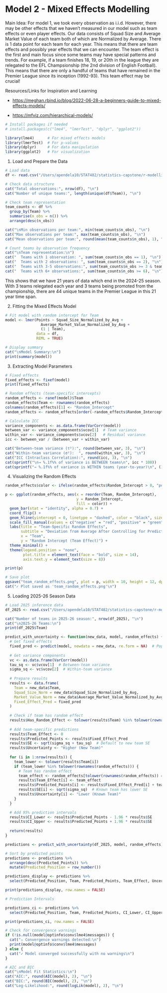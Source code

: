 # Model 2 - Mixed Effects Modelling

Main Idea: For model 1, we took every observation as i.i.d. However, there may be other effects that we haven't measured in our model such as team effects or even player effects. Our data consists of Squad Size and Average Market Value of each team both of which are Normalized by Average. There is 1 data point for each team for each year. This means that there are team effects and possibly year effects that we can encounter. The team effect is the first and main focus since some teams may have special patterns and trends. For example, if a team finishes 18, 19, or 20th in the league they are relegated to the EFL Champsionship (the 2nd division of English Football). This means that there are only a handful of teams that have remained in the Premier League since its inception (1992-93). This team effect may be crucial!

Resources/Links for Inspiration and Learning

-   <https://meghan.rbind.io/blog/2022-06-28-a-beginners-guide-to-mixed-effects-models/>

-   <https://mfviz.com/hierarchical-models/>

```r
# Install packages if needed
# install.packages(c("lme4", "lmerTest", "dplyr", "ggplot2"))

library(lme4)      # For mixed effects models
library(lmerTest)  # For p-values
library(dplyr)     # For data manipulation
library(ggplot2)   # For visualization
```

1.  Load and Prepare the Data

```r
# Load data
df <- read.csv("/Users/apendela10/STAT482/statistics-capstone/r-modelling/mlr_data.csv")

# Check data structure
cat("Total observations:", nrow(df), "\n")
cat("Number of unique teams:", length(unique(df$Team)), "\n")

# Check team representation
team_counts <- df %>%
  group_by(Team) %>%
  summarise(n_obs = n()) %>%
  arrange(desc(n_obs))

cat("\nMin observations per team:", min(team_counts$n_obs), "\n")
cat("Max observations per team:", max(team_counts$n_obs), "\n")
cat("Mean observations per team:", round(mean(team_counts$n_obs), 1), "\n")

# Count teams by observation frequency
cat("\nTeam representation:\n")
cat("  Teams with 1 observation: ", sum(team_counts$n_obs == 1), "\n")
cat("  Teams with 2 observations: ", sum(team_counts$n_obs == 2), "\n")
cat("  Teams with 3-5 observations:", sum(team_counts$n_obs >= 3 & team_counts$n_obs <= 5), "\n")
cat("  Teams with 6+ observations:", sum(team_counts$n_obs >= 6), "\n")
```

This shows that we have 21 years of data which end in the 2024-25 season. With 3 teams relegated each year and 3 teams being promoted from the championship, there are 44 unique teams in the Premier League in this 21 year time span.

2.  Fitting the Mixed Effects Model

```r
# Fit model with random intercept for Team
model <- lmer(Points ~ Squad_Size_Normalized_by_Avg + 
                Average_Market_Value_Normalized_by_Avg + 
                (1 | Team),
              data = df,
              REML = TRUE)

# Display summary
cat("\nModel Summary:\n")
print(summary(model))
```

3.  Extracting Model Parameters

```r
# Fixed effects
fixed_effects <- fixef(model)
print(fixed_effects)

# Random effects (team-specific intercepts)
random_effects <- ranef(model)$Team
random_effects$Team <- rownames(random_effects)
colnames(random_effects)[1] <- "Random_Intercept"
random_effects <- random_effects[order(-random_effects$Random_Intercept), ]

# Calculate ICC
variance_components <- as.data.frame(VarCorr(model))
between_var <- variance_components$vcov[1]  # Team variance
within_var <- variance_components$vcov[2]   # Residual variance
icc <- between_var / (between_var + within_var)

cat("Between-team variance (τ²):", round(between_var, 3), "\n")
cat("Within-team variance (σ²):  ", round(within_var, 3), "\n")
cat("ICC (Intraclass Correlation):", round(icc, 3), "\n")
cat(sprintf("\n→ %.1f%% of variance is BETWEEN teams\n", icc * 100))
cat(sprintf("→ %.1f%% of variance is WITHIN teams (year-to-year)\n", (1-icc) * 100))
```

4.  Visualizing the Random Effects

```r

random_effects$color <- ifelse(random_effects$Random_Intercept > 0, "positive", "negative")

p <- ggplot(random_effects, aes(x = reorder(Team, Random_Intercept), 
                                y = Random_Intercept, 
                                fill = color)) +
  geom_bar(stat = "identity", alpha = 0.7) +
  coord_flip() +
  geom_hline(yintercept = 0, linetype = "dashed", color = "black", size = 1) +
  scale_fill_manual(values = c("negative" = "red", "positive" = "green")) +
  labs(title = "Team-Specific Random Effects",
       subtitle = "Deviation from Average After Controlling for Predictors",
       x = "Team",
       y = "Random Intercept (Team Effect)") +
  theme_minimal() +
  theme(legend.position = "none",
        plot.title = element_text(face = "bold", size = 14),
        axis.text.y = element_text(size = 8))

print(p)

# Save plot
ggsave("team_random_effects.png", plot = p, width = 10, height = 12, dpi = 300)
cat("✓ Plot saved as 'team_random_effects.png'\n")

```

5.  Loading 2025-26 Season Data

```r
# Load 2025 inference data
df_2025 <- read.csv("/Users/apendela10/STAT482/statistics-capstone/r-modelling/2025_inference.csv")

cat("Number of teams in 2025-26 season:", nrow(df_2025), "\n")
cat("\n2025-26 Teams:\n")
print(df_2025$Team)

predict_with_uncertainty <- function(new_data, model, random_effects) {
  # Get fixed effects
  fixed_pred <- predict(model, newdata = new_data, re.form = NA)  # Population level
  
  # Get variance components
  vc <- as.data.frame(VarCorr(model))
  tau_sq <- vc$vcov[1]  # Between-team variance
  sigma_sq <- vc$vcov[2]  # Within-team variance
  
  # Prepare results
  results <- data.frame(
    Team = new_data$Team,
    Squad_Size_Norm = new_data$Squad_Size_Normalized_by_Avg,
    Market_Value_Norm = new_data$Average_Market_Value_Normalized_by_Avg,
    Fixed_Effect_Pred = fixed_pred
  )
  
  # Check if team has random effect
  results$Has_Random_Effect <- tolower(results$Team) %in% tolower(rownames(random_effects))
  
  # Add team-specific predictions
  results$Team_Effect <- 0
  results$Predicted_Points <- results$Fixed_Effect_Pred
  results$SE <- sqrt(sigma_sq + tau_sq)  # Default to new team SE
  results$Uncertainty <- "Higher (New Team)"
  
  for (i in 1:nrow(results)) {
    team_lower <- tolower(results$Team[i])
    if (team_lower %in% tolower(rownames(random_effects))) {
      # Team has random effect
      team_effect <- random_effects[tolower(rownames(random_effects)) == team_lower, "Random_Intercept"]
      results$Team_Effect[i] <- team_effect
      results$Predicted_Points[i] <- results$Fixed_Effect_Pred[i] + team_effect
      results$SE[i] <- sqrt(sigma_sq)  # Known team has lower SE
      results$Uncertainty[i] <- "Lower (Known Team)"
    }
  }

  # Add 95% prediction intervals
  results$CI_Lower <- results$Predicted_Points - 1.96 * results$SE
  results$CI_Upper <- results$Predicted_Points + 1.96 * results$SE
  
  return(results)
}
```

```r
predictions <- predict_with_uncertainty(df_2025, model, random_effects)

# Sort by predicted points
predictions <- predictions %>%
  arrange(desc(Predicted_Points)) %>%
  mutate(Predicted_Position = row_number())

predictions_display <- predictions %>%
  select(Predicted_Position, Team, Predicted_Points, Team_Effect, Uncertainty)

print(predictions_display, row.names = FALSE)
```

```r
# Prediction Intervals

predictions_ci <- predictions %>%
  select(Predicted_Position, Team, Predicted_Points, CI_Lower, CI_Upper, Uncertainty)

print(predictions_ci, row.names = FALSE)
```

```r
# Check for convergence warnings
if (!is.null(model@optinfo$conv$lme4$messages)) {
  cat("⚠ Convergence warnings detected:\n")
  print(model@optinfo$conv$lme4$messages)
} else {
  cat("✓ Model converged successfully with no warnings\n")
}

# AIC and BIC
cat("\nModel Fit Statistics:\n")
cat("AIC:", round(AIC(model), 2), "\n")
cat("BIC:", round(BIC(model), 2), "\n")
cat("Log-Likelihood:", round(logLik(model), 2), "\n")
```
